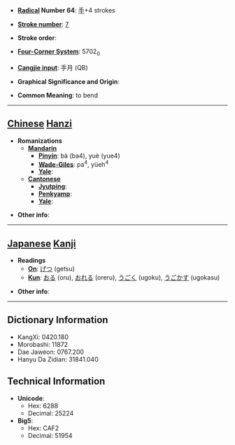 * '''[[Wiktionary:Chinese radical index| Radical]] Number 64''': [[Wiktionary:Chinese radical index 手|手]]+4 strokes

* '''[[Wiktionary:Chinese total strokes index|Stroke number]]''': [[Wiktionary:Chinese total strokes index 7|7]]

* '''Stroke order''': 

* '''[[Wiktionary:Chinese four corner index|Four-Corner System]]''': 5702<sub>0</sub>

* '''[[Wiktionary:Chinese Cangjie index|Cangjie input]]''': 手月 (QB)

* '''Graphical Significance and Origin''': 

* '''Common Meaning''': to bend

----

== [[Chinese]] [[Hanzi]] ==

* '''Romanizations'''
** '''[[Mandarin]]'''
*** '''[[Pinyin]]''': bà (ba4), yuè (yue4)
*** '''[[Wade-Giles]]''': pa<sup>4</sup>, yüeh<sup>4</sup>
*** '''[[Yale]]''': 
** '''[[Cantonese]]'''
*** '''[[Jyutping]]''':
*** '''[[Penkyamp]]''': 
*** '''[[Yale]]''': 

* '''Other info''': 

----

== [[Japanese]] [[Kanji]] ==

* '''Readings'''
** '''[[On]]''': [[げつ]] (getsu)
** '''[[Kun]]''': [[おる]] (oru), [[おれる]] (oreru), [[うごく]] (ugoku), [[うごかす]] (ugokasu)

* '''Other info''':  

----

== Dictionary Information ==

* KangXi: 0420.180
* Morobashi: 11872
* Dae Jaweon: 0767.200
* Hanyu Da Zidian: 31841.040

== Technical Information ==

* '''Unicode''':
** Hex: 6288
** Decimal: 25224
* '''Big5''':
** Hex: CAF2
** Decimal: 51954